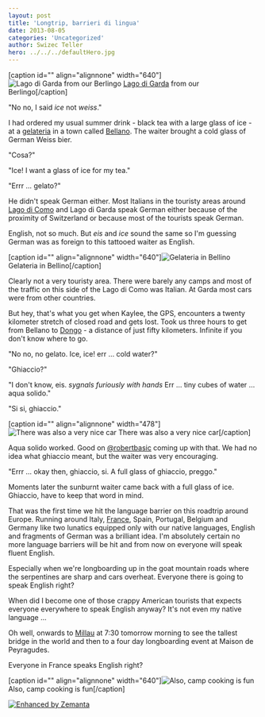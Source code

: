 ```yaml
---
layout: post
title: 'Longtrip, barrieri di lingua'
date: 2013-08-05
categories: 'Uncategorized'
author: Swizec Teller
hero: ../../../defaultHero.jpg
---
```

\[caption id="" align="alignnone" width="640"]![Lago di Garda from our Berlingo](https://www.filepicker.io/api/file/rMAKmIaQQh2VxmdEZKJq "Lago di Garda from our Berlingo") [Lago di Garda](http://en.wikipedia.org/wiki/Lake_Garda "Lake Garda") from our Berlingo\[/caption]



"No no, I said _ice_ not _weiss_."



I had ordered my usual summer drink - black tea with a large glass of ice - at a [gelateria](http://en.wikipedia.org/wiki/Gelato "Gelato") in a town called [Bellano](<http://maps.google.com/maps?ll=46.05,9.3&spn=0.1,0.1&q=46.05,9.3 (Bellano)&t=h> "Bellano"). The waiter brought a cold glass of German Weiss bier.



"Cosa?"



"Ice! I want a glass of ice for my tea."



"Errr … gelato?"



He didn't speak German either. Most Italians in the touristy areas around [Lago di Como](<http://maps.google.com/maps?ll=46.0,9.26666666667&spn=0.1,0.1&q=46.0,9.26666666667 (Lake%20Como)&t=h> "Lake Como") and Lago di Garda speak German either because of the proximity of Switzerland or because most of the tourists speak German.



English, not so much. But _eis_ and _ice_ sound the same so I'm guessing German was as foreign to this tattooed waiter as English.



\[caption id="" align="alignnone" width="640"]![Gelateria in Bellino](https://www.filepicker.io/api/file/tUgii1SoSY6z0tTJ8ywq "Gelateria in Bellino") Gelateria in Bellino\[/caption]



Clearly not a very touristy area. There were barely any camps and most of the traffic on this side of the Lago di Como was Italian. At Garda most cars were from other countries.



But hey, that's what you get when Kaylee, the GPS, encounters a twenty kilometer stretch of closed road and gets lost. Took us three hours to get from Bellano to [Dongo](<http://maps.google.com/maps?ll=46.1333333333,9.28333333333&spn=0.1,0.1&q=46.1333333333,9.28333333333 (Dongo%2C%20Lombardy)&t=h> "Dongo, Lombardy") - a distance of just fifty kilometers. Infinite if you don't know where to go.



"No no, no gelato. Ice, ice! err … cold water?"



"Ghiaccio?"



"I don't know, eis. _sygnals furiously with hands_ Err … tiny cubes of water … aqua solido."



"Si si, ghiaccio."



\[caption id="" align="alignnone" width="478"]![There was also a very nice car](https://www.filepicker.io/api/file/9THk5tmwR6O8vE2vMEJA "There was also a very nice car") There was also a very nice car\[/caption]



Aqua solido worked. Good on [@robertbasic](http://twitter.com/robertbasic) coming up with that. We had no idea what ghiaccio meant, but the waiter was very encouraging.



"Errr … okay then, ghiaccio, si. A full glass of ghiaccio, preggo."



Moments later the sunburnt waiter came back with a full glass of ice. Ghiaccio, have to keep that word in mind.



That was the first time we hit the language barrier on this roadtrip around Europe. Running around Italy, [France](<http://maps.google.com/maps?ll=48.8566666667,2.35083333333&spn=10.0,10.0&q=48.8566666667,2.35083333333 (France)&t=h> "France"), Spain, Portugal, Belgium and Germany like two lunatics equipped only with our native languages, English and fragments of German was a brilliant idea. I'm absolutely certain no more language barriers will be hit and from now on everyone will speak fluent English.



Especially when we're longboarding up in the goat mountain roads where the serpentines are sharp and cars overheat. Everyone there is going to speak English right?



When did I become one of those crappy American tourists that expects everyone everywhere to speak English anyway? It's not even my native language ...



Oh well, onwards to [Millau](http://en.wikipedia.org/wiki/Millau "Millau") at 7:30 tomorrow morning to see the tallest bridge in the world and then to a four day longboarding event at Maison de Peyragudes.



Everyone in France speaks English right?



\[caption id="" align="alignnone" width="640"]![Also, camp cooking is fun](https://www.filepicker.io/api/file/W9G0ao2QH2BE01syW42m "Also, camp cooking is fun") Also, camp cooking is fun\[/caption]



[![Enhanced by Zemanta](http://img.zemanta.com/zemified_e.png?x-id=05795a5f-ed53-42ba-80b0-e6920346a8bc)](http://www.zemanta.com/?px "Enhanced by Zemanta")